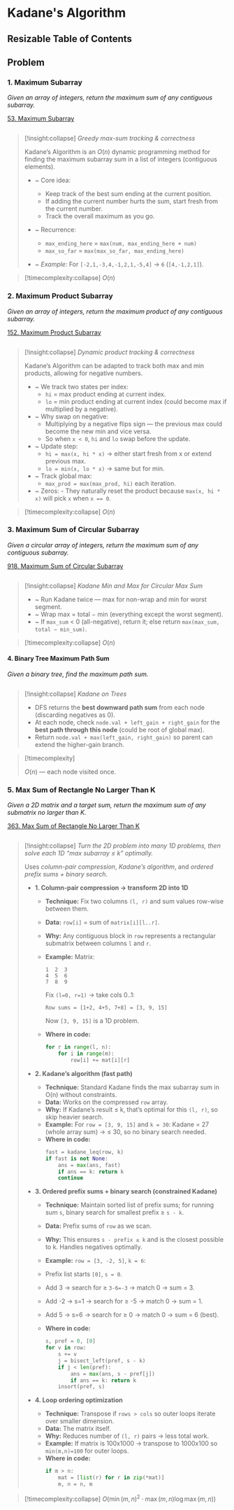 # Kadane's Algorithm

## Resizable Table of Contents

## Problem

### 1. Maximum Subarray

*Given an array of integers, return the maximum sum of any contiguous subarray.*

[53. Maximum Subarray](https://leetcode.com/problems/maximum-subarray/)

```python file=backend/algorithms/kadane.py#method:Kadane.maxSubArray
```

> [!insight:collapse] *Greedy max-sum tracking & correctness*
>
> Kadane’s Algorithm is an $O(n)$ dynamic programming method for finding the maximum subarray sum in a list of integers (contiguous elements).
> 
> - ~ Core idea:
>   -  Keep track of the best sum ending at the current position.
>   - If adding the current number hurts the sum, start fresh from the current number.
>   - Track the overall maximum as you go.
> 
> - ~ Recurrence:
>   - `max_ending_here` = `max(num, max_ending_here + num)`
>   - `max_so_far` = `max(max_so_far, max_ending_here)`
> - ~ *Example:*
> For `[-2,1,-3,4,-1,2,1,-5,4]` → `6` (`[4,-1,2,1]`).



> [!timecomplexity:collapse] $O(n)$


### 2. Maximum Product Subarray

*Given an array of integers, return the maximum product of any contiguous subarray.*

[152. Maximum Product Subarray](https://leetcode.com/problems/maximum-product-subarray/)

```python file=backend/algorithms/kadane.py#method:Kadane.maxProduct
```

> [!insight:collapse] *Dynamic product tracking & correctness*
>
> Kadane’s Algorithm can be adapted to track both max and min products, allowing for negative numbers.
> - ~ We track two states per index:
>	-	`hi` = max product ending at current index.
>	-	`lo` = min product ending at current index (could become max if multiplied by a negative).
> - ~	Why swap on negative:
>	-	Multiplying by a negative flips sign — the previous max could become the new min and vice versa.
>	-	So when `x < 0`, `hi` and `lo` swap before the update.
> - ~	Update step:
>	-	`hi = max(x, hi * x)` → either start fresh from x or extend previous max.
>	-	`lo = min(x, lo * x)` → same but for min.
>  - ~	Track global max:
>	    -	`max_prod = max(max_prod, hi)` each iteration.
> - ~ Zeros:
>	    -	They naturally reset the product because `max(x, hi * x)` will pick `x` when `x == 0`.


> [!timecomplexity:collapse] $O(n)$


### 3. Maximum Sum of Circular Subarray

*Given a circular array of integers, return the maximum sum of any contiguous subarray.*

[918. Maximum Sum of Circular Subarray](https://leetcode.com/problems/maximum-sum-circular-subarray/)

```python file=backend/algorithms/kadane.py#method:Kadane.maxSubarraySumCircular
```

> [!insight:collapse] *Kadane Min and Max for Circular Max Sum*
> 
> - ~ Run Kadane twice — max for non-wrap and min for worst segment.
> - ~ Wrap max = total − min (everything except the worst segment).
> - ~ If `max_sum` < 0 (all-negative), return it; else return `max(max_sum, total − min_sum)`.


> [!timecomplexity:collapse] $O(n)$


#### 4. Binary Tree Maximum Path Sum
*Given a binary tree, find the maximum path sum.*

```python file=backend/algorithms/kadane.py#method:Kadane.maxPathSum
```
> [!insight:collapse] *Kadane on Trees*
>
> * DFS returns the **best downward path sum** from each node (discarding negatives as 0).
> * At each node, check `node.val + left_gain + right_gain` for the **best path through this node** (could be root of global max).
> * Return `node.val + max(left_gain, right_gain)` so parent can extend the higher-gain branch.

> \[!timecomplexity]
>
>  $O(n)$ — each node visited once.






### 5. Max Sum of Rectangle No Larger Than K

*Given a 2D matrix and a target sum, return the maximum sum of any submatrix no larger than K.*

[363. Max Sum of Rectangle No Larger Than K](https://leetcode.com/problems/max-sum-of-rectangle-no-larger-than-k/)

```python file=backend/algorithms/kadane.py#method:Kadane.maxSumSubmatrix
```



> [!insight:collapse] *Turn the 2D problem into many 1D problems, then solve each 1D “max subarray ≤ k” optimally.*
>
> Uses *column-pair compression*, *Kadane’s algorithm*, and *ordered prefix sums + binary search*.
>
>
> * **1. Column-pair compression → transform 2D into 1D**
>   * **Technique:** Fix two columns `(l, r)` and sum values row-wise between them.
>   * **Data:** `row[i]` = sum of `matrix[i][l..r]`.
>   * **Why:** Any contiguous block in `row` represents a rectangular submatrix between columns `l` and `r`.
>   * **Example:**
>      Matrix:
>   
>      ```
>      1  2  3
>      4  5  6
>      7  8  9
>      ```
>   
>      Fix `(l=0, r=1)` → take cols 0..1:
>   
>      ```
>      Row sums = [1+2, 4+5, 7+8] = [3, 9, 15]
>      ```
>   
>      Now `[3, 9, 15]` is a 1D problem.
>    * **Where in code:**
>       ```python
>       for r in range(l, n):
>           for i in range(m):
>               row[i] += mat[i][r]
>       ```
> 
> * **2. Kadane’s algorithm (fast path)**
>
>   * **Technique:** Standard Kadane finds the max subarray sum in O(n) without constraints.
>   * **Data:** Works on the compressed `row` array.
>   * **Why:** If Kadane’s result ≤ k, that’s optimal for this `(l, r)`, so skip heavier search.
>   * **Example:**
>   For `row = [3, 9, 15]` and `k = 30`:
>   Kadane = 27 (whole array sum) → ≤ 30, so no binary search needed.
>   * **Where in code:**
>      ```python
>      fast = kadane_leq(row, k)
>      if fast is not None:
>          ans = max(ans, fast)
>          if ans == k: return k
>          continue
>      ```
>
>
> * **3. Ordered prefix sums + binary search (constrained Kadane)**
>
>   * **Technique:** Maintain sorted list of prefix sums; for running sum `s`, binary search for smallest prefix ≥ `s - k`.
>   * **Data:** Prefix sums of `row` as we scan.
>   * **Why:** This ensures `s - prefix ≤ k` and is the closest possible to k. Handles negatives optimally.
>   * **Example:**
>   `row = [3, -2, 5]`, `k = 6`:
>
>   * Prefix list starts `[0]`, `s = 0`.
>   * Add 3 → search for ≥ `3-6=-3` → match 0 → sum = 3.
>   * Add -2 → s=1 → search for ≥ -5 → match 0 → sum = 1.
>   * Add 5 → s=6 → search for ≥ 0 → match 0 → sum = 6 (best).
>   * **Where in code:**
>       ```python
>       s, pref = 0, [0]
>       for v in row:
>           s += v
>           j = bisect_left(pref, s - k)
>           if j < len(pref):
>               ans = max(ans, s - pref[j])
>               if ans == k: return k
>           insort(pref, s)
>       ```
>
> * **4. Loop ordering optimization**
>
>   * **Technique:** Transpose if `rows > cols` so outer loops iterate over smaller dimension.
>   * **Data:** The matrix itself.
>   * **Why:** Reduces number of `(l, r)` pairs → less total work.
>   * **Example:**
>     If matrix is 100x1000 → transpose to 1000x100 so `min(m,n)=100` for outer loops.
>   * **Where in code:**
>     ```python
>     if m > n:
>         mat = [list(r) for r in zip(*mat)]
>         m, n = n, m
>     ```
>

>
> [!timecomplexity:collapse]
> $O(\min(m,n)^2 \cdot \max(m,n) \log \max(m,n))$ 

